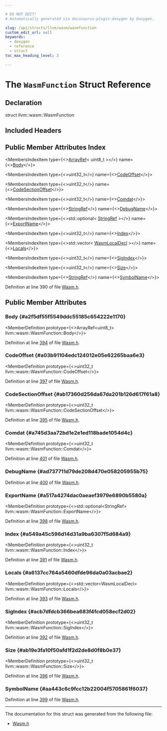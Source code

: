```yaml
---

# DO NOT EDIT!
# Automatically generated via docusaurus-plugin-doxygen by Doxygen.

slug: /api/structs/llvm/wasm/wasmfunction
custom_edit_url: null
keywords:
  - doxygen
  - reference
  - struct
toc_max_heading_level: 3

---
```





# The `WasmFunction` Struct Reference

<DoxygenPage pluginConfig={pluginConfig}>



## Declaration

<CodeBlock>struct llvm::wasm::WasmFunction</CodeBlock>

## Included Headers

<IncludesList>
<IncludesListItem
  filePath="llvm/BinaryFormat/Wasm.h"
  permalink="/docs/api/files/include/include/llvm/include/llvm/binaryformat/wasm-h"
  isLocal="true" />
</IncludesList>

## Public Member Attributes Index

<MembersIndex>

<MembersIndexItem
  type={<><a href="/docs/api/classes/llvm/arrayref">ArrayRef</a>&lt; uint8&#95;t &gt;</>}
  name={<><a href="#a2f5df55f5549ddc55185c654222e1170">Body</a></>}>
</MembersIndexItem>

<MembersIndexItem
  type={<>uint32&#95;t</>}
  name={<><a href="#a03b91104edc124012e05e62265baa6e3">CodeOffset</a></>}>
</MembersIndexItem>

<MembersIndexItem
  type={<>uint32&#95;t</>}
  name={<><a href="#ab17360d256da67da201b126d617f61a8">CodeSectionOffset</a></>}>
</MembersIndexItem>

<MembersIndexItem
  type={<>uint32&#95;t</>}
  name={<><a href="#a745d3aa72bd1e2e1ed118bade1054d4c">Comdat</a></>}>
</MembersIndexItem>

<MembersIndexItem
  type={<><a href="/docs/api/classes/llvm/stringref">StringRef</a></>}
  name={<><a href="#ad737711d79de208d470e058205955b75">DebugName</a></>}>
</MembersIndexItem>

<MembersIndexItem
  type={<>std::optional&lt; <a href="/docs/api/classes/llvm/stringref">StringRef</a> &gt;</>}
  name={<><a href="#a517a4274dac0aeaef3979e6890b5580a">ExportName</a></>}>
</MembersIndexItem>

<MembersIndexItem
  type={<>uint32&#95;t</>}
  name={<><a href="#a549a45c596d14d31a9ba6307f5d684a9">Index</a></>}>
</MembersIndexItem>

<MembersIndexItem
  type={<>std::vector&lt; <a href="/docs/api/structs/llvm/wasm/wasmlocaldecl">WasmLocalDecl</a> &gt;</>}
  name={<><a href="#a6137cc764a5460dfde96da0a03acbae2">Locals</a></>}>
</MembersIndexItem>

<MembersIndexItem
  type={<>uint32&#95;t</>}
  name={<><a href="#acb7dfdcb366bea683f4fcd058ecf2d02">SigIndex</a></>}>
</MembersIndexItem>

<MembersIndexItem
  type={<>uint32&#95;t</>}
  name={<><a href="#ab19e3fa10f50afd1f2d2de8d0f8b0e37">Size</a></>}>
</MembersIndexItem>

<MembersIndexItem
  type={<><a href="/docs/api/classes/llvm/stringref">StringRef</a></>}
  name={<><a href="#aa443c6c9fcc12b22004f5705861f6037">SymbolName</a></>}>
</MembersIndexItem>

</MembersIndex>


Definition at line 390 of file <a href="/docs/api/files/include/include/llvm/include/llvm/binaryformat/wasm-h">Wasm.h</a>.

<SectionDefinition>

## Public Member Attributes

### Body {#a2f5df55f5549ddc55185c654222e1170}

<MemberDefinition
  prototype={<>ArrayRef&lt;uint8&#95;t&gt; llvm::wasm::WasmFunction::Body</>}>

Definition at line <a href="/docs/api/files/include/include/llvm/include/llvm/binaryformat/wasm-h/#l00394">394</a> of file <a href="/docs/api/files/include/include/llvm/include/llvm/binaryformat/wasm-h">Wasm.h</a>.
</MemberDefinition>

### CodeOffset {#a03b91104edc124012e05e62265baa6e3}

<MemberDefinition
  prototype={<>uint32&#95;t llvm::wasm::WasmFunction::CodeOffset</>}>

Definition at line <a href="/docs/api/files/include/include/llvm/include/llvm/binaryformat/wasm-h/#l00397">397</a> of file <a href="/docs/api/files/include/include/llvm/include/llvm/binaryformat/wasm-h">Wasm.h</a>.
</MemberDefinition>

### CodeSectionOffset {#ab17360d256da67da201b126d617f61a8}

<MemberDefinition
  prototype={<>uint32&#95;t llvm::wasm::WasmFunction::CodeSectionOffset</>}>

Definition at line <a href="/docs/api/files/include/include/llvm/include/llvm/binaryformat/wasm-h/#l00395">395</a> of file <a href="/docs/api/files/include/include/llvm/include/llvm/binaryformat/wasm-h">Wasm.h</a>.
</MemberDefinition>

### Comdat {#a745d3aa72bd1e2e1ed118bade1054d4c}

<MemberDefinition
  prototype={<>uint32&#95;t llvm::wasm::WasmFunction::Comdat</>}>

Definition at line <a href="/docs/api/files/include/include/llvm/include/llvm/binaryformat/wasm-h/#l00401">401</a> of file <a href="/docs/api/files/include/include/llvm/include/llvm/binaryformat/wasm-h">Wasm.h</a>.
</MemberDefinition>

### DebugName {#ad737711d79de208d470e058205955b75}

<MemberDefinition
  prototype="StringRef llvm::wasm::WasmFunction::DebugName">

Definition at line <a href="/docs/api/files/include/include/llvm/include/llvm/binaryformat/wasm-h/#l00400">400</a> of file <a href="/docs/api/files/include/include/llvm/include/llvm/binaryformat/wasm-h">Wasm.h</a>.
</MemberDefinition>

### ExportName {#a517a4274dac0aeaef3979e6890b5580a}

<MemberDefinition
  prototype={<>std::optional&lt;StringRef&gt; llvm::wasm::WasmFunction::ExportName</>}>

Definition at line <a href="/docs/api/files/include/include/llvm/include/llvm/binaryformat/wasm-h/#l00398">398</a> of file <a href="/docs/api/files/include/include/llvm/include/llvm/binaryformat/wasm-h">Wasm.h</a>.
</MemberDefinition>

### Index {#a549a45c596d14d31a9ba6307f5d684a9}

<MemberDefinition
  prototype={<>uint32&#95;t llvm::wasm::WasmFunction::Index</>}>

Definition at line <a href="/docs/api/files/include/include/llvm/include/llvm/binaryformat/wasm-h/#l00391">391</a> of file <a href="/docs/api/files/include/include/llvm/include/llvm/binaryformat/wasm-h">Wasm.h</a>.
</MemberDefinition>

### Locals {#a6137cc764a5460dfde96da0a03acbae2}

<MemberDefinition
  prototype={<>std::vector&lt;WasmLocalDecl&gt; llvm::wasm::WasmFunction::Locals</>}>

Definition at line <a href="/docs/api/files/include/include/llvm/include/llvm/binaryformat/wasm-h/#l00393">393</a> of file <a href="/docs/api/files/include/include/llvm/include/llvm/binaryformat/wasm-h">Wasm.h</a>.
</MemberDefinition>

### SigIndex {#acb7dfdcb366bea683f4fcd058ecf2d02}

<MemberDefinition
  prototype={<>uint32&#95;t llvm::wasm::WasmFunction::SigIndex</>}>

Definition at line <a href="/docs/api/files/include/include/llvm/include/llvm/binaryformat/wasm-h/#l00392">392</a> of file <a href="/docs/api/files/include/include/llvm/include/llvm/binaryformat/wasm-h">Wasm.h</a>.
</MemberDefinition>

### Size {#ab19e3fa10f50afd1f2d2de8d0f8b0e37}

<MemberDefinition
  prototype={<>uint32&#95;t llvm::wasm::WasmFunction::Size</>}>

Definition at line <a href="/docs/api/files/include/include/llvm/include/llvm/binaryformat/wasm-h/#l00396">396</a> of file <a href="/docs/api/files/include/include/llvm/include/llvm/binaryformat/wasm-h">Wasm.h</a>.
</MemberDefinition>

### SymbolName {#aa443c6c9fcc12b22004f5705861f6037}

<MemberDefinition
  prototype="StringRef llvm::wasm::WasmFunction::SymbolName">

Definition at line <a href="/docs/api/files/include/include/llvm/include/llvm/binaryformat/wasm-h/#l00399">399</a> of file <a href="/docs/api/files/include/include/llvm/include/llvm/binaryformat/wasm-h">Wasm.h</a>.
</MemberDefinition>

</SectionDefinition>

<hr/>

The documentation for this struct was generated from the following file:

<ul>
<li><a href="/docs/api/files/include/include/llvm/include/llvm/binaryformat/wasm-h">Wasm.h</a></li>
</ul>

</DoxygenPage>
